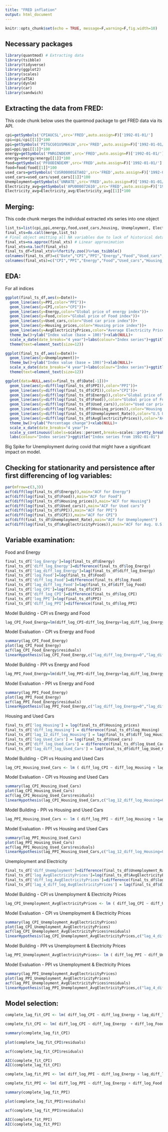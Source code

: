 ---
title: "FRED inflation"
output: html_document
---

```{r setup, include=FALSE}
knitr::opts_chunk$set(echo = TRUE, message=F,warning=F,fig.width=10)
```


## Necessary packages 

```{r}
library(quantmod) # Extracting data
library(tsibble)
library(tidyverse)
library(ggplot2)
library(scales)
library(aTSA)
library(dynlm)
library(car)
library(sandwich)
```

## Extracting the data from FRED:

This code chunk below uses the quantmod package to get FRED data via its API.

```{r cars}
cpi=getSymbols('CPIAUCSL',src='FRED',auto.assign=F)['1992-01-01/']
cpi=cpi/cpi[[1]]*100
ppi=getSymbols('PITGCG01USM661N',src='FRED',auto.assign=F)['1992-01-01/']
ppi=ppi/ppi[[1]]*100
energy=getSymbols('PNRGINDEXM',src='FRED',auto.assign=F)['1992-01-01/']
energy=energy/energy[[1]]*100
food=getSymbols('PFOODINDEXM',src='FRED',auto.assign=F)['1992-01-01/']
food=food/food[[1]]*100
used_cars=getSymbols('CUSR0000SETA02',src='FRED',auto.assign=F)['1992-01-01/']
used_cars=used_cars/used_cars[[1]]*100
Unemployment=getSymbols('UNRATE',src='FRED',auto.assign=F)['1992-01-01/']
Electricity_avg=getSymbols('APU000072610',src='FRED',auto.assign=F)['1992-01-01/']
Electricity_avg=Electricity_avg/Electricity_avg[[1]]*100
```

## Merging:

This code chunk merges the individual extracted xts series into one object
```{r pressure, echo=FALSE}
list_ts=list(cpi,ppi,energy,food,used_cars,housing, Unemployment, Electricity_avg)
final_xts=do.call(merge,list_ts)
# Final object omitting all NA variables due to lack of historical data
final_xts=na.approx(final_xts) # Linear approximation
final_xts=na.locf(final_xts)
final_ts_df=final_xts%>%fortify.zoo()%>%as_tsibble()
colnames(final_ts_df)=c("Date","CPI","PPI","Energy","Food","Used_cars","Housing_prices", "Unemployment_Rate", "AvgElectricityPrices")
colnames(final_xts)=c("CPI","PPI","Energy","Food","Used_cars","Housing_prices", "Unemployment_Rate", "AvgElectricityPrices")
```


## EDA:
For all indices
```{r,fig.width=10}
ggplot(final_ts_df,aes(x=Date))+
  geom_line(aes(y=PPI,color="PPI"))+
  geom_line(aes(y=CPI,color="CPI"))+
  geom_line(aes(y=Energy,color="Global price of energy index"))+
  geom_line(aes(y=Food,color="Global price of Food index"))+
  geom_line(aes(y=Used_cars,color="Used car price index"))+
  geom_line(aes(y=Housing_prices,color="Housing price index"))+
  geom_line(aes(y=AvgElectricityPrices,color="Average Electricity Prices"))+
  theme_bw()+ylab("Index value (base = 100)")+xlab(NULL)+
  scale_x_date(date_breaks="4 year")+labs(colour="Index series")+ggtitle("Index series from 1992-01-01")+
  theme(text=element_text(size=12))
```
```{r,fig.width=10}
ggplot(final_ts_df,aes(x=Date))+
  geom_line(aes(y=Unemployment))+
  theme_bw()+ylab("Index value (base = 100)")+xlab(NULL)+
  scale_x_date(date_breaks="4 year")+labs(colour="Index series")+ggtitle("Index series of unemployment rate from 1992-01-01")+
  theme(text=element_text(size=12))
```



```{r}
ggplot(data=NULL,aes(x=final_ts_df$Date[-1]))+
  geom_line(aes(y=diff(log(final_ts_df$PPI)),color="PPI"))+
  geom_line(aes(y=diff(log(final_ts_df$CPI)),color="CPI"))+
  geom_line(aes(y=diff(log(final_ts_df$Energy)),color="Global price of energy index"))+
  geom_line(aes(y=diff(log(final_ts_df$Food)),color="Global price of Food index"))+
  geom_line(aes(y=diff(log(final_ts_df$Used_cars)),color="Used car price index"))+
  geom_line(aes(y=diff(log(final_ts_df$Housing_prices)),color="Housing price index"))+
  geom_line(aes(y=diff(log(final_ts_df$Unemployment_Rate)),color="U.S Unemployment Rate"))+
  geom_line(aes(y=diff(log(final_ts_df$AvgElectricityPrices)),color="Average U.S City Electricity Prices"))+
  theme_bw()+ylab("Percentage change")+xlab(NULL)+
  scale_x_date(date_breaks="4 year")+
  scale_y_continuous(labels=scales::percent,breaks=scales::pretty_breaks(n=20))+
  labs(colour="Index series")+ggtitle("Index series from 1992-01-01")
```
Big Spike for Unemployment during covid that might have a significant impact on model. 

## Checking for stationarity and persistence after first differencing of log variables:

```{r,fig.height=10}
par(mfrow=c(3,3))
acf(diff(log(final_ts_df$Energy)),main="ACF for Energy")
acf(diff(log(final_ts_df$Food)),main="ACF for Food")
acf(diff(log(final_ts_df$Housing_prices)),main="ACF for Housing")
acf(diff(log(final_ts_df$Used_cars)),main="ACF for Used cars")
acf(diff(log(final_ts_df$PPI)),main="ACF for PPI")
acf(diff(log(final_ts_df$CPI)),main="ACF for CPI")
acf(diff(final_ts_df$Unemployment_Rate),main="ACF for Unemployment")
acf(diff(log(final_ts_df$AvgElectricityPrices)),main="ACF for Avg. U.S City Electricity Prices")
```


## Variable examination:

Food and Energy

```{r}
final_ts_df['log_Energy']=log(final_ts_df$Energy)
final_ts_df['diff_log_Energy']=difference(final_ts_df$log_Energy)
final_ts_df['lag_diff_log_Energy']=lag(final_ts_df$diff_log_Energy)
final_ts_df['log_Food']=log(final_ts_df$Food)
final_ts_df['diff_log_Food']=difference(final_ts_df$log_Food)
final_ts_df['lag_diff_log_Food']=lag(final_ts_df$diff_log_Food)
final_ts_df['log_CPI']=log(final_ts_df$CPI)
final_ts_df['diff_log_CPI']=difference(final_ts_df$log_CPI)
final_ts_df['log_PPI']=log(final_ts_df$PPI)
final_ts_df['diff_log_PPI']=difference(final_ts_df$log_PPI)
```

Model Building - CPI vs Energy and Food

```{r}
lag_CPI_Food_Energy=lm(diff_log_CPI~diff_log_Energy+lag_diff_log_Energy+diff_log_Food+lag_diff_log_Food,data=final_ts_df)
```

Model Evaluation - CPI vs Energy and Food

```{r}
summary(lag_CPI_Food_Energy)
plot(lag_CPI_Food_Energy)
acf(lag_CPI_Food_Energy$residuals)
linearHypothesis(lag_CPI_Food_Energy,c("lag_diff_log_Energy=0","lag_diff_log_Food=0"),vcov=vcovHAC)
```

Model Building - PPI vs Energy and Food
```{r}
lag_PPI_Food_Energy=lm(diff_log_PPI~diff_log_Energy+lag_diff_log_Energy+diff_log_Food+lag_diff_log_Food,data=final_ts_df)
```

Model Evaluation - PPI vs Energy and Food
```{r}
summary(lag_PPI_Food_Energy)
plot(lag_PPI_Food_Energy)
acf(lag_PPI_Food_Energy$residuals)
linearHypothesis(lag_PPI_Food_Energy,c("lag_diff_log_Energy=0","lag_diff_log_Food=0"),vcov=vcovHAC)
```


Housing and Used Cars

```{r}
final_ts_df['log_Housing'] = log(final_ts_df$Housing_prices)
final_ts_df['diff_log_Housing'] = difference(final_ts_df$log_Housing)
final_ts_df['lag_12_diff_log_Housing'] = lag(final_ts_df$diff_log_Housing, k = 12)
final_ts_df['log_Used_Cars'] = log(final_ts_df$Used_cars)
final_ts_df['diff_log_Used_Cars'] = difference(final_ts_df$log_Used_Cars)
final_ts_df['lag_diff_log_Used_Cars'] = lag(final_ts_df$diff_log_Used_Cars)
```

Model Building - CPI vs Housing and Used Cars

```{r}
lag_CPI_Housing_Used_Cars <- lm ( diff_log_CPI ~ diff_log_Housing + lag_12_diff_log_Housing + diff_log_Used_Cars + lag_diff_log_Used_Cars, data = final_ts_df)
```

Model Evaluation - CPI vs Housing and Used Cars

```{r}
summary(lag_CPI_Housing_Used_Cars)
plot(lag_CPI_Housing_Used_Cars)
acf(lag_CPI_Hosuing_Used_Cars$residuals)
linearHypothesis(lag_CPI_Housing_Used_Cars,c("lag_12_diff_log_Housing=0","lag_diff_log_Used_Cars=0"),vcov=vcovHAC)
```

Model Building - PPi vs Housing and Used Cars

```{r}
lag_PPI_Housing_Used_Cars <- lm ( diff_log_PPI ~ diff_log_Housing + lag_12_diff_log_Housing + diff_log_Used_Cars + lag_diff_log_Used_Cars, data = final_ts_df)
```

Model Evaluation - PPI vs Housing and Used Cars
```{r}
summary(lag_PPI_Housing_Used_Cars)
plot(lag_PPI_Housing_Used_Cars)
acf(lag_PPI_Housing_Used_Cars$residuals)
linearHypothesis(lag_PPI_Housing_Used_Cars,c("lag_12_diff_log_Housing=0","lag_diff_log_Used_Cars=0"),vcov=vcovHAC)
```

Unemployment and Electricity

```{r}
final_ts_df['diff_Unemployment']=difference(final_ts_df$Unemployment_Rate)
final_ts_df['log_AvgElectricityPrices']=log(final_ts_df$AvgElectricityPrices)
final_ts_df['diff_log_AvgElectricityPrices']=difference(final_ts_df$log_AvgElectricityPrices)
final_ts_df['lag_4_diff_log_AvgElectricityPrices'] = lag(final_ts_df$diff_log_AvgElectricityPrices, k = 4)
```

Model Building - CPI vs Unemployment & Electricity Prices
```{r}
lag_CPI_Unemployment_AvgElectricityPrices <- lm ( diff_log_CPI ~ diff_Unemployment + diff_log_AvgElectricityPrices + lag_4_diff_log_AvgElectricityPrices, data = final_ts_df)
```

Model Evaluation - CPI vs Unemployment & Electricity Prices
```{r}
summary(lag_CPI_Unemployment_AvgElectricityPrices)
plot(lag_CPI_Unemployment_AvgElectricityPrices)
acf(lag_CPI_Unemployment_AvgElectricityPrices$residuals)
linearHypothesis(lag_CPI_Unemployment_AvgElectricityPrices,c("lag_4_diff_log_AvgElectricityPrices =0"),vcov=vcovHAC)
```

Model Building - PPI vs Unemployment & Electricity Prices

```{r}
lag_PPI_Unemployment_AvgElectricityPrices<- lm ( diff_log_PPI ~ diff_Unemployment + diff_log_AvgElectricityPrices + lag_4_diff_log_AvgElectricityPrices, data = final_ts_df)
```

Model Evaluation - PPI vs Unemployment & Electricity Prices

```{r}
summary(lag_PPI_Unemployment_AvgElectricityPrices)
plot(lag_PPI_Unemployment_AvgElectricityPrices)
acf(lag_PPI_Unemployment_AvgElectricityPrices$residuals)
linearHypothesis(lag_PPI_Unemployment_AvgElectricityPrices,c("lag_4_diff_log_AvgElectricityPrices =0"),vcov=vcovHAC)
```

## Model selection:

```{r}

complete_lag_fit_CPI <- lm( diff_log_CPI ~ diff_log_Energy + lag_diff_log_Energy + diff_log_Food + lag_diff_log_Food + diff_log_Housing  +  diff_log_Used_Cars +  diff_log_Unemployment + diff_log_AvgElectricityPrices, data = final_ts_df)

complete_fit_CPI <- lm( diff_log_CPI ~ diff_log_Energy  + diff_log_Food + diff_log_Housing +   diff_log_Used_Cars + diff_log_Unemployment + diff_log_AvgElectricityPrices, data = final_ts_df)

summary(complete_lag_fit_CPI)
 
plot(complete_lag_fit_CPI$residuals)

acf(complete_lag_fit_CPI$residuals)

AIC(complete_fit_CPI)
AIC(complete_lag_fit_CPI)

```

```{r}

complete_lag_fit_PPI <- lm( diff_log_PPI ~ diff_log_Energy + lag_diff_log_Energy + diff_log_Food + lag_diff_log_Food + diff_log_Housing +  diff_log_Used_Cars + diff_log_Unemployment + lag_diff_log_Unemployment + diff_log_AvgElectricityPrices, data = final_ts_df)

complete_fit_PPI <- lm( diff_log_PPI ~ diff_log_Energy + diff_log_Food + diff_log_Housing +  diff_log_Used_Cars + diff_log_Unemployment + diff_log_AvgElectricityPrices, data = final_ts_df)

summary(complete_lag_fit_PPI)

plot(complete_lag_fit_PPI$residuals)

acf(complete_lag_fit_PPI$residuals)

AIC(complete_fit_PPI)
AIC(complete_lag_fit_PPI)

```
